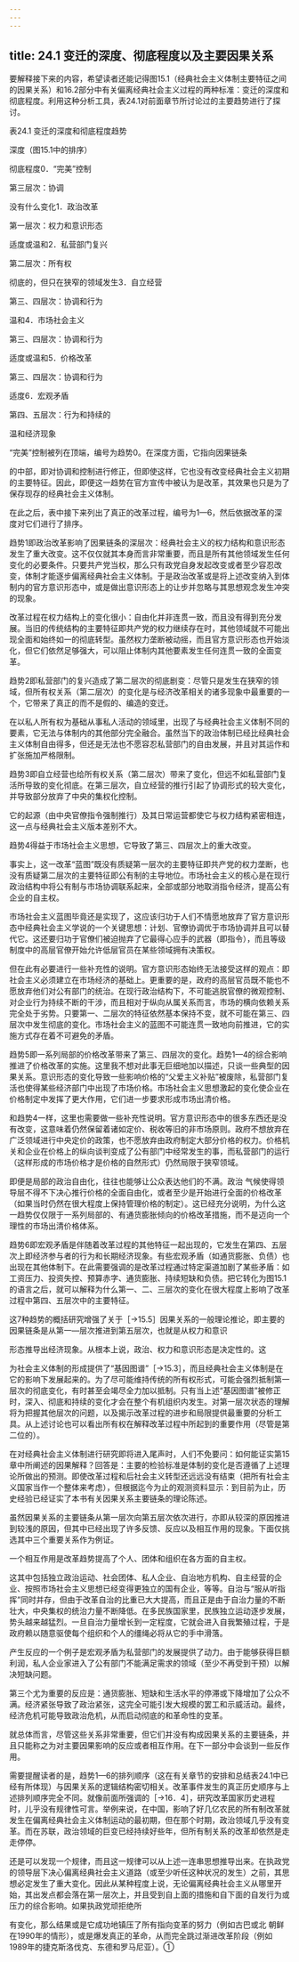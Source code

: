 ```yaml
---
---
---
```

title: 24.1 变迁的深度、彻底程度以及主要因果关系
---



要解释接下来的内容，希望读者还能记得图15.1（经典社会主义体制主要特征之间的因果关系）和16.2部分中有关偏离经典社会主义过程的两种标准：变迁的深度和彻底程度。利用这种分析工具，表24.1对前面章节所讨论过的主要趋势进行了探讨。

表24.1 变迁的深度和彻底程度趋势

深度（图15.1中的排序）

彻底程度0．“完美”控制

第三层次：协调

没有什么变化1．政治改革

第一层次：权力和意识形态

适度或温和2．私营部门复兴

第二层次：所有权

彻底的，但只在狭窄的领域发生3．自立经营

第三、四层次：协调和行为

温和4．市场社会主义

第三、四层次：协调和行为

适度或温和5．价格改革

第三、四层次：协调和行为

适度6．宏观矛盾

第四、五层次：行为和持续的

温和经济现象


“完美”控制被列在顶端，编号为趋势0。在深度方面，它指向因果链条

的中部，即对协调和控制进行修正，但即使这样，它也没有改变经典社会主义初期的主要特征。因此，即便这一趋势在官方宣传中被认为是改革，其效果也只是为了保存现存的经典社会主义体制。

在此之后，表中接下来列出了真正的改革过程，编号为1—6，然后依据改革的深度对它们进行了排序。

趋势1即政治改革影响了因果链条的深层次：经典社会主义的权力结构和意识形态发生了重大改变。这不仅仅就其本身而言非常重要，而且是所有其他领域发生任何变化的必要条件。只要共产党当权，那么只有政党自身发起改变或者至少容忍改变，体制才能逐步偏离经典社会主义体制。于是政治改革或是将上述改变纳入到体制内的官方意识形态中，或是做出意识形态上的让步并忽略与其思想观念发生冲突的现象。

改革过程在权力结构上的变化很小：自由化并非连贯一致，而且没有得到充分发展。当旧的传统结构的主要特征即共产党的权力继续存在时，其他领域就不可能出现全面和始终如一的彻底转型。虽然权力垄断被动摇，而且官方意识形态也开始淡化，但它们依然足够强大，可以阻止体制内其他要素发生任何连贯一致的全面变革。

趋势2即私营部门的复兴造成了第二层次的彻底剧变：尽管只是发生在狭窄的领域，但所有权关系（第二层次）的变化是与经济改革相关的诸多现象中最重要的一个，它带来了真正的而不是假的、编造的变迁。

在以私人所有权为基础从事私人活动的领域里，出现了与经典社会主义体制不同的要素，它无法与体制内的其他部分完全融合。虽然当下的政治体制已经比经典社会主义体制自由得多，但还是无法也不愿容忍私营部门的自由发展，并且对其运作和扩张施加严格限制。

趋势3即自立经营也给所有权关系（第二层次）带来了变化，但远不如私营部门复活所导致的变化彻底。在第三层次，自立经营的推行引起了协调形式的较大变化，并导致部分放弃了中央的集权化控制。

它的起源（由中央官僚指令强制推行）及其日常运营都使它与权力结构紧密相连，这一点与经典社会主义版本差别不大。

趋势4得益于市场社会主义思想，它导致了第三、四层次上的重大改变。

事实上，这一改革“蓝图”既没有质疑第一层次的主要特征即共产党的权力垄断，也没有质疑第二层次的主要特征即公有制的主导地位。市场社会主义的核心是在现行政治结构中将公有制与市场协调联系起来，全部或部分地取消指令经济，提高公有企业的自主权。

市场社会主义蓝图毕竟还是实现了，这应该归功于人们不情愿地放弃了官方意识形态中经典社会主义学说的一个关键思想：计划、官僚协调优于市场协调并且可以替代它。这还要归功于官僚们被迫抛弃了它最得心应手的武器（即指令），而且等级制度中的高层官僚开始允许低层官员在某些领域拥有决策权。

但在此有必要进行一些补充性的说明。官方意识形态始终无法接受这样的观点：即社会主义必须建立在市场经济的基础上。更重要的是，政府的高层官员既不能也不愿放弃他们对公有部门的统治。在现行政治结构下，不可能逃脱官僚的微观控制、对企业行为持续不断的干涉，而且相对于纵向从属关系而言，市场的横向依赖关系完全处于劣势。只要第一、二层次的特征依然基本保持不变，就不可能在第三、四层次中发生彻底的变化。市场社会主义的蓝图不可能连贯一致地向前推进，它的实施方式存在着不可避免的矛盾。

趋势5即一系列局部的价格改革带来了第三、四层次的变化。趋势1—4的综合影响推进了价格改革的实施。这里我不想对此事无巨细地加以描述，只谈一些典型的因果关系。意识形态的变化导致一些影响价格的“父爱主义补贴”被废除，私营部门复活也使得某些经济部门中出现了市场价格。市场社会主义思想激起的变化使企业在价格制定中发挥了更大作用，它们进一步要求形成市场出清价格。

和趋势4一样，这里也需要做一些补充性说明。官方意识形态中的很多东西还是没有改变，这意味着仍然保留着诸如定价、税收等旧的非市场原则。政府不想放弃在广泛领域进行中央定价的政策，也不愿放弃由政府制定大部分价格的权力。价格机关和企业在价格上的纵向谈判变成了公有部门中经常发生的事，而私营部门的运行（这样形成的市场价格才是价格的自然形式）仍然局限于狭窄领域。

即便是局部的政治自由化，往往也能够让公众表达他们的不满。政治
气候使得领导层不得不下决心推行价格的全面自由化，或者至少是开始进行全面的价格改革（如果当时仍然在很大程度上保持管理价格的制定）。这已经充分说明，为什么这一趋势仅仅限于一系列局部的、有通货膨胀倾向的价格改革措施，而不是迈向一个理性的市场出清价格体系。

趋势6即宏观矛盾是伴随着改革过程的其他特征一起出现的，它发生在第四、五层次上即经济参与者的行为和长期经济现象。有些宏观矛盾（如通货膨胀、负债）也出现在其他体制下。在此需要强调的是改革过程通过特定渠道加剧了某些矛盾：如工资压力、投资失控、预算赤字、通货膨胀、持续短缺和负债。把它转化为图15.1的语言之后，就可以解释为什么第一、二、三层次的变化在很大程度上影响了改革过程中第四、五层次中的主要特征。

这7种趋势的概括研究增强了关于［→15.5］因果关系的一般理论推论，即主要的因果链条是从第一—层次推进到第五层次，也就是从权力和意识

形态推导出经济现象。从根本上说，政治、权力和意识形态是决定性的。这

为社会主义体制的形成提供了“基因图谱”［→15.3］，而且经典社会主义体制是在它的影响下发展起来的。为了尽可能维持传统的所有权形式，可能会强烈抵制第一层次的彻底变化，有时甚至会竭尽全力加以抵制。只有当上述“基因图谱”被修正时，深入、彻底和持续的变化才会在整个有机组织内发生。对第一层次状态的理解将为把握其他层次的问题，以及揭示改革过程的进步和局限提供最重要的分析工具。从上述讨论也可以看出所有权在解释改革过程中所起到的重要作用（尽管是第二位的）。

在对经典社会主义体制进行研究即将进入尾声时，人们不免要问：如何能证实第15章中所阐述的因果解释？回答是：主要的检验标准是体制的变化是否遵循了上述理论所做出的预测。即使改革过程和后社会主义转型还远远没有结束（把所有社会主义国家当作一个整体来考虑），但根据迄今为止的观测资料显示：到目前为止，历史经验已经证实了本书有关因果关系主要链条的理论陈述。

虽然因果关系的主要链条从第一层次向第五层次依次进行，亦即从较深的原因推进到较浅的原因，但其中已经出现了许多反馈、反应以及相互作用的现象。下面仅挑选其中三个重要关系作为例证。

一个相互作用是改革趋势提高了个人、团体和组织在各方面的自主权。

这其中包括独立政治运动、社会团体、私人企业、自治地方机构、自主经营的企业、按照市场社会主义思想已经变得更独立的国有企业，等等。自治与“服从听指挥”同时并存，但由于改革自治的比重已大大提高，而且正是由于自治力量的不断壮大，中央集权的统治力量不断降低。在多民族国家里，民族独立运动逐步发展，势头越来越猛烈。一旦自治力量增长到一定程度，它就会进入自我繁殖过程，于是政府赖以随意驱使每个组织和个人的缰绳必将从它的手中滑落。

产生反应的一个例子是宏观矛盾为私营部门的发展提供了动力。由于能够获得巨额利润，私人企业家进入了公有部门不能满足需求的领域（至少不再受到干预）以解决短缺问题。

第三个尤为重要的反应是：通货膨胀、短缺和生活水平的停滞或下降增加了公众不满。经济紧张导致了政治紧张，这完全可能引发大规模的罢工和示威活动。最终，经济危机可能导致政治危机，从而启动彻底的和革命性的变革。

就总体而言，尽管这些关系非常重要，但它们并没有构成因果关系的主要链条，并且只能称之为对主要因果影响的反应或者相互作用。在下一部分中会谈到一些反作用。

需要提醒读者的是，趋势1—6的排列顺序（这在有关章节的安排和总结表24.1中已经有所体现）与因果关系的逻辑结构密切相关。改革事件发生的真正历史顺序与上述排列顺序完全不同。就像前面所强调的［→16．4］，研究改革国家历史进程时，儿乎没有规律性可言。举例来说，在中国，影响了好几亿农民的所有制改革就发生在偏离经典社会主义体制运动的最初期，但在那个时期，政治领域几乎没有变革。而在苏联，政治领域的巨变已经持续好些年，但所有制关系的改革却依然是走走停停。

还是可以发现一个规律，而且这一规律可以从上述一连串思想推导出来。在执政党的领导层下决心偏离经典社会主义道路（或至少听任这种状况的发生）之前，其思想必定发生了重大变化。因此从某种程度上说，无论偏离经典社会主义从哪里开始，其出发点都会落在第一层次上，并且受到自上面的措施和自下面的自发行为或压力的综合影响。如果执政党顽拒绝所

有变化，那么结果或是它成功地镇压了所有指向变革的努力（例如古巴或北
朝鲜在1990年的情形），或是爆发真正的革命，从而完全跳过渐进改革阶段（例如1989年的捷克斯洛伐克、东德和罗马尼亚）。①